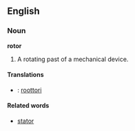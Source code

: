 ==English==

===Noun===

'''rotor'''

#A rotating past of a mechanical device.

====Translations====
*{{fi}}: [[roottori]]

====Related words====
*[[stator]]